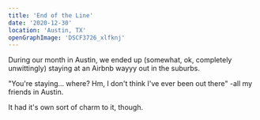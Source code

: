 ```yaml
---
title: 'End of the Line'
date: '2020-12-30'
location: 'Austin, TX'
openGraphImage: 'DSCF3726_xlfknj'
---
```


<InteractiveImage
  imageId="DSCF3726_xlfknj"
/>

During our month in Austin, we ended up (somewhat, ok, completely unwittingly) staying at an Airbnb wayyy out in the suburbs.

"You're staying... where? Hm, I don't think I've ever been out there" -all my friends in Austin.

It had it's own sort of charm to it, though.
